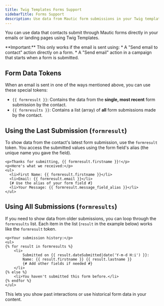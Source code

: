 ```yaml
---
title: Twig Templates Forms Support
sidebarTitle: Forms Support
description: Use data from Mautic form submissions in your Twig templates.
---
```


You can use data that contacts submit through Mautic forms directly in your emails or landing pages using Twig Templates.

<Note>
  **Important:** This only works if the email is sent using:
  *   A "Send email to contact" action directly on a form.
  *   A "Send email" action in a campaign that starts when a form is submitted.
</Note>

## Form Data Tokens

When an email is sent in one of the ways mentioned above, you can use these special tokens:

*   `{{ formresult }}`: Contains the data from the **single, most recent** form submission by the contact.
*   `{{ formresults }}`: Contains a list (array) of **all** form submissions made by the contact.

## Using the Last Submission (`formresult`)

To show data from the contact's latest form submission, use the `formresult` token. You access the submitted values using the form field's alias (the unique name you gave the field).

```twig
<p>Thanks for submitting, {{ formresult.firstname }}!</p>
<p>Here's what we received:</p>
<ul>
  <li>First Name: {{ formresult.firstname }}</li>
  <li>Email: {{ formresult.email }}</li>
  {# Use the alias of your form field #}
  <li>Your Message: {{ formresult.message_field_alias }}</li>
</ul>
```

## Using All Submissions (`formresults`)

If you need to show data from older submissions, you can loop through the `formresults` list. Each item in the list (`result` in the example below) works like the `formresult` token.

```twig
<p>Your submission history:</p>
<ul>
{% for result in formresults %}
    <li>
        Submitted on {{ result.dateSubmitted|date('Y-m-d H:i') }}:
        Name: {{ result.firstname }} {{ result.lastname }}
        {# Add other fields if needed #}
    </li>
{% else %}
    <li>You haven't submitted this form before.</li>
{% endfor %}
</ul>
```

This lets you show past interactions or use historical form data in your content.
